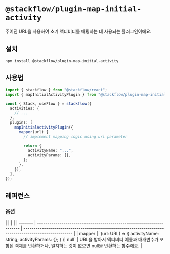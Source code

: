 
# `@stackflow/plugin-map-initial-activity`

주어진 URL을 사용하여 초기 액티비티를 매핑하는 데 사용되는 플러그인이에요.

## 설치

```bash npm2yarn copy
npm install @stackflow/plugin-map-initial-activity
```

## 사용법

```ts showLineNumbers filename="stackflow.ts" copy
import { stackflow } from "@stackflow/react";
import { mapInitialActivityPlugin } from "@stackflow/plugin-map-initial-activity";

const { Stack, useFlow } = stackflow({
  activities: {
    // ...
  },
  plugins: [
    mapInitialActivityPlugin({
      mapper(url) {
        // implement mapping logic using url parameter

        return {
          activityName: "...",
          activityParams: {},
        };
      },
    }),
  ],
});
```

## 레퍼런스
### 옵션
<APITable>
|         |                                                                       |                                                                                                        |
| ------- | --------------------------------------------------------------------- | ------------------------------------------------------------------------------------------------------ |
| mapper  | `(url: URL) => { activityName: string; activityParams: {}; } \| null` | URL을 받아서 액티비티 이름과 매개변수가 포함된 객체를 반환하거나, 일치하는 것이 없으면 null을 반환하는 함수에요. |
</APITable>